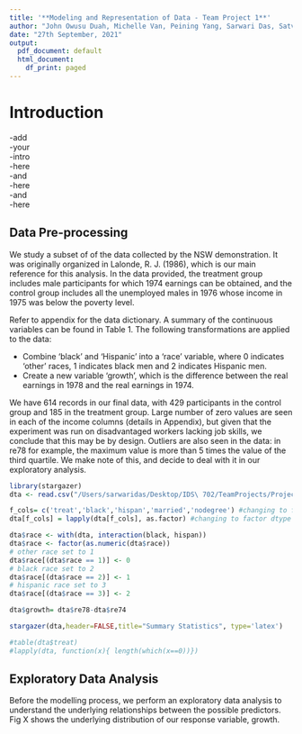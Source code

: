 ```yaml
---
title: '**Modeling and Representation of Data - Team Project 1**'
author: "John Owusu Duah, Michelle Van, Peining Yang, Sarwari Das, Satvik Kishore"
date: "27th September, 2021"
output:
  pdf_document: default
  html_document:
    df_print: paged
---
```

# Introduction 
-add        
-your       
-intro            
-here           
-and        
-here       
-and        
-here       


## Data Pre-processing 

We study a subset of of the data collected by the NSW demonstration. It was originally organized in Lalonde, R. J. (1986), which is our main reference for this analysis.  In the data provided, the treatment group includes male participants for which 1974 earnings can be obtained, and the control group includes all the unemployed males in 1976 whose income in 1975 was below the poverty level.

Refer to appendix for the data dictionary. A summary of the continuous variables can be found in Table 1. The following transformations are applied to the  data:

* Combine 'black' and 'Hispanic' into a 'race' variable, where 0 indicates 'other' races, 1 indicates black men and 2 indicates Hispanic men.
* Create a new variable 'growth', which is the difference between the real earnings in 1978 and the real earnings in 1974.

We have 614 records in our final data, with 429 participants in the control group and 185 in the treatment group. Large number of zero values are seen in each of the income columns (details in Appendix), but given that the experiment was run on disadvantaged workers lacking job skills, we conclude that this may be by design. Outliers are also seen in the data: in re78 for example, the maximum value is more than 5 times the value of the third quartile. We make note of this, and decide to deal with it in our exploratory analysis. 
```r
library(stargazer)
dta <- read.csv("/Users/sarwaridas/Desktop/IDS\ 702/TeamProjects/Project1/lalonde.csv",header = TRUE,sep = ",",stringsAsFactors = FALSE)

f_cols= c('treat','black','hispan','married','nodegree') #changing to factor dtype
dta[f_cols] = lapply(dta[f_cols], as.factor) #changing to factor dtype

dta$race <- with(dta, interaction(black, hispan))
dta$race <- factor(as.numeric(dta$race))
# other race set to 1
dta$race[(dta$race == 1)] <- 0
# black race set to 2
dta$race[(dta$race == 2)] <- 1
# hispanic race set to 3
dta$race[(dta$race == 3)] <- 2

dta$growth= dta$re78-dta$re74

stargazer(dta,header=FALSE,title="Summary Statistics", type='latex')

#table(dta$treat)
#lapply(dta, function(x){ length(which(x==0))})


```
 
## Exploratory Data Analysis

Before the modelling process, we perform an exploratory data analysis to understand the underlying relationships between the possible predictors. Fig X shows the underlying distribution of our response variable, growth. 







